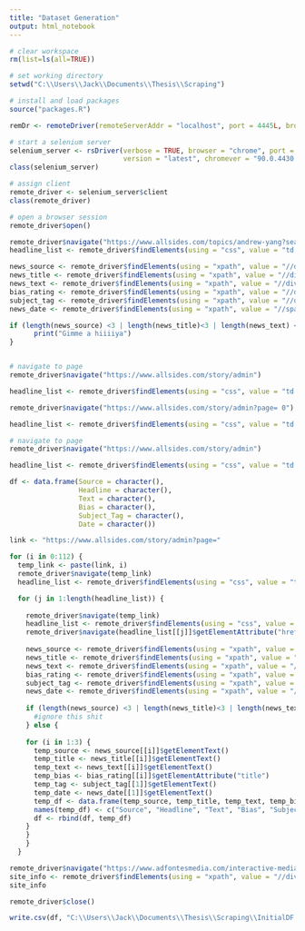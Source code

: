 ---
title: "Dataset Generation"
output: html_notebook
---

```{r}
# clear workspace
rm(list=ls(all=TRUE))

# set working directory
setwd("C:\\Users\\Jack\\Documents\\Thesis\\Scraping")

# install and load packages
source("packages.R")
```


```{r}
remDr <- remoteDriver(remoteServerAddr = "localhost", port = 4445L, browserName = "chrome")

```


```{r}
# start a selenium server
selenium_server <- rsDriver(verbose = TRUE, browser = "chrome", port = 4578L, 
                            version = "latest", chromever = "90.0.4430.24", phantomver = NULL)
class(selenium_server)

# assign client
remote_driver <- selenium_server$client
class(remote_driver)

# open a browser session
remote_driver$open()


```

```{r}
remote_driver$navigate("https://www.allsides.com/topics/andrew-yang?search=andrew%20yang#gsc.tab=0&gsc.q=andrew%20yang&gsc.page=1")
headline_list <- remote_driver$findElements(using = "css", value = "td a")

news_source <- remote_driver$findElements(using = "xpath", value = "//div[contains(@class, 'news-source')]")
news_title <- remote_driver$findElements(using = "xpath", value = "//div[contains(@class, 'news-title')]")
news_text <- remote_driver$findElements(using = "xpath", value = "//div[contains(@class, 'news-body')]")
bias_rating <- remote_driver$findElements(using = "xpath", value = "//div[contains(@class, 'bias-image')]//img")
subject_tag <- remote_driver$findElements(using = "xpath", value = "//div[contains(@class, 'page-tags')]")
news_date <- remote_driver$findElements(using = "xpath", value = "//span[contains(@class, 'date-display-single')]")

if (length(news_source) <3 | length(news_title)<3 | length(news_text) < 3 | length(bias_rating) < 3 | length(subject_tag) < 1) {
      print("Gimme a hiiiiya")
}



```

```{r}
# navigate to page
remote_driver$navigate("https://www.allsides.com/story/admin")

headline_list <- remote_driver$findElements(using = "css", value = "td a")

```

```{r}
remote_driver$navigate("https://www.allsides.com/story/admin?page= 0")

headline_list <- remote_driver$findElements(using = "css", value = "td a")
```


```{r}

# navigate to page
remote_driver$navigate("https://www.allsides.com/story/admin")

headline_list <- remote_driver$findElements(using = "css", value = "td a")

df <- data.frame(Source = character(),
                 Headline = character(),
                 Text = character(),
                 Bias = character(),
                 Subject_Tag = character(),
                 Date = character())

link <- "https://www.allsides.com/story/admin?page="

for (i in 0:112) {
  temp_link <- paste(link, i)
  remote_driver$navigate(temp_link)
  headline_list <- remote_driver$findElements(using = "css", value = "td a")

  for (j in 1:length(headline_list)) {
    
    remote_driver$navigate(temp_link)
    headline_list <- remote_driver$findElements(using = "css", value = "td a")
    remote_driver$navigate(headline_list[[j]]$getElementAttribute("href")[[1]])
  
    news_source <- remote_driver$findElements(using = "xpath", value = "//div[contains(@class, 'news-source')]")
    news_title <- remote_driver$findElements(using = "xpath", value = "//div[contains(@class, 'news-title')]")
    news_text <- remote_driver$findElements(using = "xpath", value = "//div[contains(@class, 'news-body')]")
    bias_rating <- remote_driver$findElements(using = "xpath", value = "//div[contains(@class, 'bias-image')]//img")
    subject_tag <- remote_driver$findElements(using = "xpath", value = "//div[contains(@class, 'page-tags')]")
    news_date <- remote_driver$findElements(using = "xpath", value = "//span[contains(@class, 'date-display-single')]")
    
    if (length(news_source) <3 | length(news_title)<3 | length(news_text) < 3 | length(bias_rating) < 3 | length(subject_tag) < 1) {
      #ignore this shit
    } else {
  
    for (i in 1:3) {
      temp_source <- news_source[[i]]$getElementText()
      temp_title <- news_title[[i]]$getElementText()
      temp_text <- news_text[[i]]$getElementText()
      temp_bias <- bias_rating[[i]]$getElementAttribute("title")
      temp_tag <- subject_tag[[1]]$getElementText()
      temp_date <- news_date[[1]]$getElementText()
      temp_df <- data.frame(temp_source, temp_title, temp_text, temp_bias, temp_tag, temp_date)
      names(temp_df) <- c("Source", "Headline", "Text", "Bias", "Subject_Tag", "Date")
      df <- rbind(df, temp_df)
    }
    }
    }
  }
```


```{r}
remote_driver$navigate("https://www.adfontesmedia.com/interactive-media-bias-chart/#IMBC")
site_info <- remote_driver$findElements(using = "xpath", value = "//div[contains(@class, 'toolTipReach')]")
site_info

```



```{r}
remote_driver$close()
```



```{r}
write.csv(df, "C:\\Users\\Jack\\Documents\\Thesis\\Scraping\\InitialDF.csv", row.names = FALSE)

```

